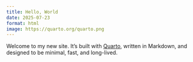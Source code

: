 ```yaml
---
title: Hello, World
date: 2025-07-23
format: html
image: https://quarto.org/quarto.png
---
```


Welcome to my new site. It’s built with [Quarto](https://quarto.org), written in Markdown, and designed to be minimal, fast, and long-lived.
